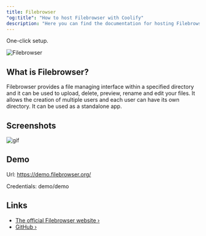 ```yaml
---
title: Filebrowser
"og:title": "How to host Filebrowser with Coolify"
description: "Here you can find the documentation for hosting Filebrowser with Coolify."
---
```


<Check>One-click setup.</Check>

![Filebrowser](https://raw.githubusercontent.com/filebrowser/logo/master/banner.png)

## What is Filebrowser?

Filebrowser provides a file managing interface within a specified directory and it can be used to upload, delete, preview, rename and edit your files. It allows the creation of multiple users and each user can have its own directory. It can be used as a standalone app.

## Screenshots

![gif](https://user-images.githubusercontent.com/5447088/50716739-ebd26700-107a-11e9-9817-14230c53efd2.gif)

## Demo

Url: https://demo.filebrowser.org/

Credentials: demo/demo

## Links

- [The official Filebrowser website ›](https://filebrowser.org/)
- [GitHub ›](https://github.com/filebrowser/filebrowser)
